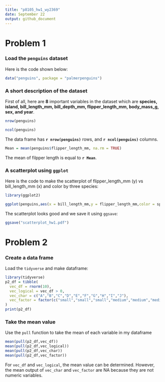 ```yaml
---
title: "p8105_hw1_wy2369"
date: September 22 
output: github_document
---
```


# Problem 1


### Load the `penguins` dataset 

Here is the code shown below:
```r
data("penguins", package = "palmerpenguins")
```

### A short description of the dataset

First of all, here are **8** important variables in the dataset which are **species, island, bill_length_mm, bill_depth_mm, flipper_length_mm, body_mass_g, sex, and year**. 

```r
nrow(penguins)
```

```r
ncol(penguins)
```
The data frame has **`r nrow(penguins)`** rows, and **`r ncol(penguins)`** columns. 

```r
Mean = mean(penguins$flipper_length_mm, na.rm = TRUE)
```

The mean of filpper length is equal to **`r Mean`**. 


### A scatterplot using `ggplot`

Here is the code to make the scatterplot of flipper_length_mm (y) vs bill_length_mm (x) and color by three species:
```r
library(ggplot2)

ggplot(penguins,aes(x = bill_length_mm,y = flipper_length_mm,color = species)) + geom_point()

```

The scatterplot looks good and we save it using `ggsave`:
```r
ggsave("scatterplot_hw1.pdf")
```



# Problem 2


### Create a data frame

Load the `tidyverse` and make dataframe: 
```r
library(tidyverse)
p2_df = tibble(
  vec_df = rnorm(10),
  vec_logical = vec_df > 0,
  vec_char = c("A","B","C","D","E","F","G","H","I","J"),
  vec_factor = factor(c("small","small","small","medium","medium","medium","large","large","large","small"))
)
print(p2_df)

```

### Take the mean value

Use the `pull` function to take the mean of each variable in my dataframe
```r
mean(pull(p2_df,vec_df))
mean(pull(p2_df,vec_logical))
mean(pull(p2_df,vec_char))
mean(pull(p2_df,vec_factor))
```

For `vec_df` and `vec_logical`, the mean value can be determined. However, the mean output of `vec_char` and `vec_factor` are NA because they are not numeric variables. 



